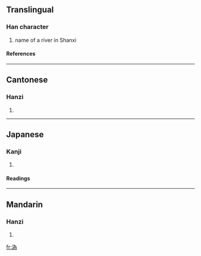 {{see|沩|潙}}

==Translingual==
===Han character===
{{Han char|rn=85|rad=水|as=09|sn=12|four=3212<sub>7</sub>|canj=水戈大火 (EIKF)}}
# name of a river in Shanxi
====References====
{{Han ref|kx=0639.111|hdz=31687.011|uh=6E88|ud=28296|bh=D9EC|bd=55788}}

----
==Cantonese==
===Hanzi===
{{yue-hanzi|jyut=|y=gwai1}}
# {{defn|Cantonese}}

----
==Japanese==
===Kanji===
{{ja-kanji|grade=|rs=水09}}
# {{defn|Japanese}} 
====Readings====
{{ja-readings|on=[[き]] (ki), [[い]] (i)|kun=}}

----
==Mandarin==
===Hanzi===
{{cmn-hanzi|sim=沩|pin=[[guī]] (gui1), [[wéi]] (wei2)|wg=kuei<sup>1</sup>, wei<sup>2</sup>}}
# {{defn|Mandarin}}

[[fr:溈]]
